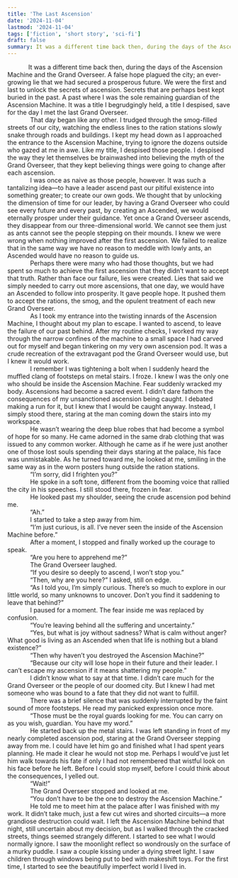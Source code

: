 ```yaml
---
title: 'The Last Ascension'
date: '2024-11-04'
lastmod: '2024-11-04'
tags: ['fiction', 'short story', 'sci-fi']
draft: false
summary: It was a different time back then, during the days of the Ascension Machine and the Grand Overseer. A false hope plagued the city; an ever-growing lie that we had secured a prosperous future...
---
```


&nbsp;&nbsp;&nbsp;&nbsp;&nbsp;&nbsp;&nbsp;&nbsp;&nbsp;&nbsp;&nbsp;&nbsp;It was a different time back then, during the days of the Ascension Machine and the Grand Overseer. A false hope plagued the city; an ever-growing lie that we had secured a prosperous future. We were the first and last to unlock the secrets of ascension. Secrets that are perhaps best kept buried in the past. A past where I was the sole remaining guardian of the Ascension Machine. It was a title I begrudgingly held, a title I despised, save for the day I met the last Grand Overseer.   
&nbsp;&nbsp;&nbsp;&nbsp;&nbsp;&nbsp;&nbsp;&nbsp;&nbsp;&nbsp;&nbsp;&nbsp;	That day began like any other. I trudged through the smog-filled streets of our city, watching the endless lines to the ration stations slowly snake through roads and buildings. I kept my head down as I approached the entrance to the Ascension Machine, trying to ignore the dozens outside who gazed at me in awe. Like my title, I despised those people. I despised the way they let themselves be brainwashed into believing the myth of the Grand Overseer, that they kept believing things were going to change after each ascension.   
&nbsp;&nbsp;&nbsp;&nbsp;&nbsp;&nbsp;&nbsp;&nbsp;&nbsp;&nbsp;&nbsp;&nbsp;	I was once as naive as those people, however. It was such a tantalizing idea—to have a leader ascend past our pitiful existence into something greater; to create our own gods. We thought that by unlocking the dimension of time for our leader, by having a Grand Overseer who could see every future and every past, by creating an Ascended, we would eternally prosper under their guidance. Yet once a Grand Overseer ascends, they disappear from our three-dimensional world. We cannot see them just as ants cannot see the people stepping on their mounds. I knew we were wrong when nothing improved after the first ascension. We failed to realize that in the same way we have no reason to meddle with lowly ants, an Ascended would have no reason to guide us.  
&nbsp;&nbsp;&nbsp;&nbsp;&nbsp;&nbsp;&nbsp;&nbsp;&nbsp;&nbsp;&nbsp;&nbsp;	Perhaps there were many who had those thoughts, but we had spent so much to achieve the first ascension that they didn’t want to accept that truth. Rather than face our failure, lies were created. Lies that said we simply needed to carry out more ascensions, that one day, we would have an Ascended to follow into prosperity. It gave people hope. It pushed them to accept the rations, the smog, and the opulent treatment of each new Grand Overseer.  
&nbsp;&nbsp;&nbsp;&nbsp;&nbsp;&nbsp;&nbsp;&nbsp;&nbsp;&nbsp;&nbsp;&nbsp;	As I took my entrance into the twisting innards of the Ascension Machine, I thought about my plan to escape. I wanted to ascend, to leave the failure of our past behind. After my routine checks, I worked my way through the narrow confines of the machine to a small space I had carved out for myself and began tinkering on my very own ascension pod. It was a crude recreation of the extravagant pod the Grand Overseer would use, but I knew it would work.  
&nbsp;&nbsp;&nbsp;&nbsp;&nbsp;&nbsp;&nbsp;&nbsp;&nbsp;&nbsp;&nbsp;&nbsp;	I remember I was tightening a bolt when I suddenly heard the muffled clang of footsteps on metal stairs. I froze. I knew I was the only one who should be inside the Ascension Machine. Fear suddenly wracked my body. Ascensions had become a sacred event. I didn’t dare fathom the consequences of my unsanctioned ascension being caught. I debated making a run for it, but I knew that I would be caught anyway. Instead, I simply stood there, staring at the man coming down the stairs into my workspace.  
&nbsp;&nbsp;&nbsp;&nbsp;&nbsp;&nbsp;&nbsp;&nbsp;&nbsp;&nbsp;&nbsp;&nbsp;	He wasn’t wearing the deep blue robes that had become a symbol of hope for so many. He came adorned in the same drab clothing that was issued to any common worker. Although he came as if he were just another one of those lost souls spending their days staring at the palace, his face was unmistakable. As he turned toward me, he looked at me, smiling in the same way as in the worn posters hung outside the ration stations.   
&nbsp;&nbsp;&nbsp;&nbsp;&nbsp;&nbsp;&nbsp;&nbsp;&nbsp;&nbsp;&nbsp;&nbsp;	“I’m sorry, did I frighten you?”  
&nbsp;&nbsp;&nbsp;&nbsp;&nbsp;&nbsp;&nbsp;&nbsp;&nbsp;&nbsp;&nbsp;&nbsp;	He spoke in a soft tone, different from the booming voice that rallied the city in his speeches. I still stood there, frozen in fear.  
&nbsp;&nbsp;&nbsp;&nbsp;&nbsp;&nbsp;&nbsp;&nbsp;&nbsp;&nbsp;&nbsp;&nbsp;	He looked past my shoulder, seeing the crude ascension pod behind me.  
&nbsp;&nbsp;&nbsp;&nbsp;&nbsp;&nbsp;&nbsp;&nbsp;&nbsp;&nbsp;&nbsp;&nbsp;	“Ah.”  
&nbsp;&nbsp;&nbsp;&nbsp;&nbsp;&nbsp;&nbsp;&nbsp;&nbsp;&nbsp;&nbsp;&nbsp;	I started to take a step away from him.  
&nbsp;&nbsp;&nbsp;&nbsp;&nbsp;&nbsp;&nbsp;&nbsp;&nbsp;&nbsp;&nbsp;&nbsp;	“I’m just curious, is all. I’ve never seen the inside of the Ascension Machine before.”  
&nbsp;&nbsp;&nbsp;&nbsp;&nbsp;&nbsp;&nbsp;&nbsp;&nbsp;&nbsp;&nbsp;&nbsp;	After a moment, I stopped and finally worked up the courage to speak.  
&nbsp;&nbsp;&nbsp;&nbsp;&nbsp;&nbsp;&nbsp;&nbsp;&nbsp;&nbsp;&nbsp;&nbsp;	“Are you here to apprehend me?”  
&nbsp;&nbsp;&nbsp;&nbsp;&nbsp;&nbsp;&nbsp;&nbsp;&nbsp;&nbsp;&nbsp;&nbsp;	The Grand Overseer laughed.  
&nbsp;&nbsp;&nbsp;&nbsp;&nbsp;&nbsp;&nbsp;&nbsp;&nbsp;&nbsp;&nbsp;&nbsp;	“If you desire so deeply to ascend, I won’t stop you.”  
&nbsp;&nbsp;&nbsp;&nbsp;&nbsp;&nbsp;&nbsp;&nbsp;&nbsp;&nbsp;&nbsp;&nbsp;	“Then, why are you here?” I asked, still on edge.  
&nbsp;&nbsp;&nbsp;&nbsp;&nbsp;&nbsp;&nbsp;&nbsp;&nbsp;&nbsp;&nbsp;&nbsp;	“As I told you, I’m simply curious. There’s so much to explore in our little world, so many unknowns to uncover. Don’t you find it saddening to leave that behind?”  
&nbsp;&nbsp;&nbsp;&nbsp;&nbsp;&nbsp;&nbsp;&nbsp;&nbsp;&nbsp;&nbsp;&nbsp;	I paused for a moment. The fear inside me was replaced by confusion.  
&nbsp;&nbsp;&nbsp;&nbsp;&nbsp;&nbsp;&nbsp;&nbsp;&nbsp;&nbsp;&nbsp;&nbsp;	“You’re leaving behind all the suffering and uncertainty.”  
&nbsp;&nbsp;&nbsp;&nbsp;&nbsp;&nbsp;&nbsp;&nbsp;&nbsp;&nbsp;&nbsp;&nbsp;	“Yes, but what is joy without sadness? What is calm without anger? What good is living as an Ascended when that life is nothing but a bland existence?”  
&nbsp;&nbsp;&nbsp;&nbsp;&nbsp;&nbsp;&nbsp;&nbsp;&nbsp;&nbsp;&nbsp;&nbsp;	“Then why haven’t you destroyed the Ascension Machine?”  
&nbsp;&nbsp;&nbsp;&nbsp;&nbsp;&nbsp;&nbsp;&nbsp;&nbsp;&nbsp;&nbsp;&nbsp;	“Because our city will lose hope in their future and their leader. I can’t escape my ascension if it means shattering my people.”  
&nbsp;&nbsp;&nbsp;&nbsp;&nbsp;&nbsp;&nbsp;&nbsp;&nbsp;&nbsp;&nbsp;&nbsp;	I didn’t know what to say at that time. I didn’t care much for the Grand Overseer or the people of our doomed city. But I knew I had met someone who was bound to a fate that they did not want to fulfill.  
&nbsp;&nbsp;&nbsp;&nbsp;&nbsp;&nbsp;&nbsp;&nbsp;&nbsp;&nbsp;&nbsp;&nbsp;	There was a brief silence that was suddenly interrupted by the faint sound of more footsteps. He read my panicked expression once more.  
&nbsp;&nbsp;&nbsp;&nbsp;&nbsp;&nbsp;&nbsp;&nbsp;&nbsp;&nbsp;&nbsp;&nbsp;	“Those must be the royal guards looking for me. You can carry on as you wish, guardian. You have my word.”  
&nbsp;&nbsp;&nbsp;&nbsp;&nbsp;&nbsp;&nbsp;&nbsp;&nbsp;&nbsp;&nbsp;&nbsp;	He started back up the metal stairs. I was left standing in front of my nearly completed ascension pod, staring at the Grand Overseer stepping away from me. I could have let him go and finished what I had spent years planning. He made it clear he would not stop me. Perhaps I would’ve just let him walk towards his fate if only I had not remembered that wistful look on his face before he left. Before I could stop myself, before I could think about the consequences, I yelled out.  
&nbsp;&nbsp;&nbsp;&nbsp;&nbsp;&nbsp;&nbsp;&nbsp;&nbsp;&nbsp;&nbsp;&nbsp;	“Wait\!”  
&nbsp;&nbsp;&nbsp;&nbsp;&nbsp;&nbsp;&nbsp;&nbsp;&nbsp;&nbsp;&nbsp;&nbsp;	The Grand Overseer stopped and looked at me.  
&nbsp;&nbsp;&nbsp;&nbsp;&nbsp;&nbsp;&nbsp;&nbsp;&nbsp;&nbsp;&nbsp;&nbsp;	“You don’t have to be the one to destroy the Ascension Machine.”  
&nbsp;&nbsp;&nbsp;&nbsp;&nbsp;&nbsp;&nbsp;&nbsp;&nbsp;&nbsp;&nbsp;&nbsp;	He told me to meet him at the palace after I was finished with my work. It didn’t take much, just a few cut wires and shorted circuits—a more grandiose destruction could wait. I left the Ascension Machine behind that night, still uncertain about my decision, but as I walked through the cracked streets, things seemed strangely different. I started to see what I would normally ignore. I saw the moonlight reflect so wondrously on the surface of a murky puddle. I saw a couple kissing under a dying street light. I saw children through windows being put to bed with makeshift toys. For the first time, I started to see the beautifully imperfect world I lived in.  
